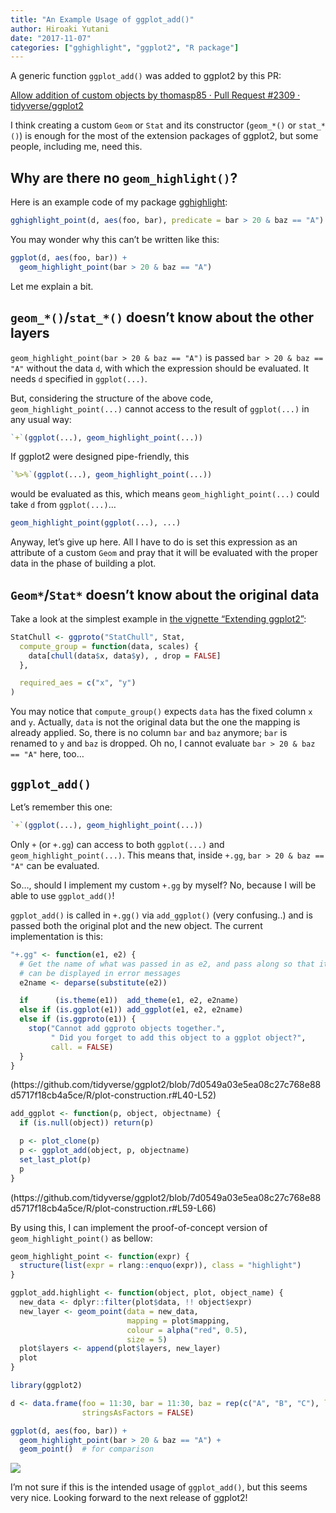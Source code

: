 ```yaml
---
title: "An Example Usage of ggplot_add()"
author: Hiroaki Yutani
date: "2017-11-07"
categories: ["gghighlight", "ggplot2", "R package"]
---
```


A generic function `ggplot_add()` was added to ggplot2 by this PR:

[Allow addition of custom objects by thomasp85 · Pull Request #2309 · tidyverse/ggplot2](https://github.com/tidyverse/ggplot2/pull/2309)

I think creating a custom `Geom` or `Stat` and its constructor (`geom_*()` or `stat_*()`) is enough for the most of the extension packages of ggplot2, but some people, including me, need this.

## Why are there no `geom_highlight()`?

Here is an example code of my package [gghighlight](https://yutani.rbind.io/post/2017-10-06-gghighlight/):

``` r
gghighlight_point(d, aes(foo, bar), predicate = bar > 20 & baz == "A")
```

You may wonder why this can't be written like this:

``` r
ggplot(d, aes(foo, bar)) +
  geom_highlight_point(bar > 20 & baz == "A")
```

Let me explain a bit.

## `geom_*()`/`stat_*()` doesn't know about the other layers

`geom_highlight_point(bar > 20 & baz == "A")` is passed `bar > 20 & baz == "A"` without the data `d`, with which the expression should be evaluated. It needs `d` specified in `ggplot(...)`.

But, considering the structure of the above code, `geom_highlight_point(...)` cannot access to the result of `ggplot(...)` in any usual way:

``` r
`+`(ggplot(...), geom_highlight_point(...))
```

If ggplot2 were designed pipe-friendly, this

``` r
`%>%`(ggplot(...), geom_highlight_point(...))
```

would be evaluated as this, which means `geom_highlight_point(...)` could take `d` from `ggplot(...)`...

``` r
geom_highlight_point(ggplot(...), ...)
```

Anyway, let's give up here. All I have to do is set this expression as an attribute of a custom `Geom` and pray that it will be evaluated with the proper data in the phase of building a plot.

## `Geom*`/`Stat*` doesn't know about the original data

Take a look at the simplest example in [the vignette "Extending ggplot2"](http://ggplot2.tidyverse.org/articles/extending-ggplot2.html):

``` r
StatChull <- ggproto("StatChull", Stat,
  compute_group = function(data, scales) {
    data[chull(data$x, data$y), , drop = FALSE]
  },

  required_aes = c("x", "y")
)
```

You may notice that `compute_group()` expects `data` has the fixed column `x` and `y`. Actually, `data` is not the original data but the one the mapping is already applied. So, there is no column `bar` and `baz` anymore; `bar` is renamed to `y` and `baz` is dropped. Oh no, I cannot evaluate `bar > 20 & baz == "A"` here, too...

## `ggplot_add()`

Let's remember this one:

``` r
`+`(ggplot(...), geom_highlight_point(...))
```

Only `+` (or `+.gg`) can access to both `ggplot(...)` and `geom_highlight_point(...)`. This means that, inside `+.gg`, `bar > 20 & baz == "A"` can be evaluated.

So..., should I implement my custom `+.gg` by myself? No, because I will be able to use `ggplot_add()`!

`ggplot_add()` is called in `+.gg()` via `add_ggplot()` (very confusing..) and is passed both the original plot and the new object. The current implementation is this:

``` r
"+.gg" <- function(e1, e2) {
  # Get the name of what was passed in as e2, and pass along so that it
  # can be displayed in error messages
  e2name <- deparse(substitute(e2))

  if      (is.theme(e1))  add_theme(e1, e2, e2name)
  else if (is.ggplot(e1)) add_ggplot(e1, e2, e2name)
  else if (is.ggproto(e1)) {
    stop("Cannot add ggproto objects together.",
         " Did you forget to add this object to a ggplot object?",
         call. = FALSE)
  }
}
```

(https://github.com/tidyverse/ggplot2/blob/7d0549a03e5ea08c27c768e88d5717f18cb4a5ce/R/plot-construction.r#L40-L52)

``` r
add_ggplot <- function(p, object, objectname) {
  if (is.null(object)) return(p)

  p <- plot_clone(p)
  p <- ggplot_add(object, p, objectname)
  set_last_plot(p)
  p
}
```

(https://github.com/tidyverse/ggplot2/blob/7d0549a03e5ea08c27c768e88d5717f18cb4a5ce/R/plot-construction.r#L59-L66)

By using this, I can implement the proof-of-concept version of `geom_highlight_point()` as bellow:

``` r
geom_highlight_point <- function(expr) {
  structure(list(expr = rlang::enquo(expr)), class = "highlight")
}

ggplot_add.highlight <- function(object, plot, object_name) {
  new_data <- dplyr::filter(plot$data, !! object$expr)
  new_layer <- geom_point(data = new_data,
                          mapping = plot$mapping,
                          colour = alpha("red", 0.5),
                          size = 5)
  plot$layers <- append(plot$layers, new_layer)
  plot
}
```

``` r
library(ggplot2)

d <- data.frame(foo = 11:30, bar = 11:30, baz = rep(c("A", "B", "C"), length.out = 20),
                stringsAsFactors = FALSE)

ggplot(d, aes(foo, bar)) +
  geom_highlight_point(bar > 20 & baz == "A") +
  geom_point()  # for comparison
```

![](use-geom-highlight-poc-1.png)

I'm not sure if this is the intended usage of `ggplot_add()`, but this seems very nice. Looking forward to the next release of ggplot2!
